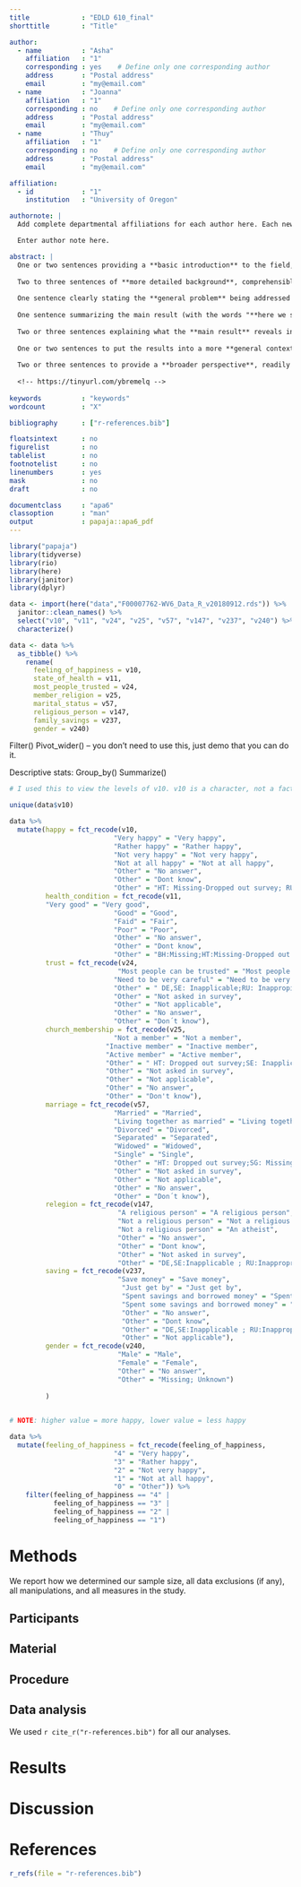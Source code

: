 ```yaml
---
title             : "EDLD 610_final"
shorttitle        : "Title"

author: 
  - name          : "Asha"
    affiliation   : "1"
    corresponding : yes    # Define only one corresponding author
    address       : "Postal address"
    email         : "my@email.com"
  - name          : "Joanna"
    affiliation   : "1"
    corresponding : no    # Define only one corresponding author
    address       : "Postal address"
    email         : "my@email.com"
  - name          : "Thuy"
    affiliation   : "1"
    corresponding : no    # Define only one corresponding author
    address       : "Postal address"
    email         : "my@email.com"

affiliation:
  - id            : "1"
    institution   : "University of Oregon"

authornote: |
  Add complete departmental affiliations for each author here. Each new line herein must be indented, like this line.

  Enter author note here.

abstract: |
  One or two sentences providing a **basic introduction** to the field,  comprehensible to a scientist in any discipline.
  
  Two to three sentences of **more detailed background**, comprehensible  to scientists in related disciplines.
  
  One sentence clearly stating the **general problem** being addressed by  this particular study.
  
  One sentence summarizing the main result (with the words "**here we show**" or their equivalent).
  
  Two or three sentences explaining what the **main result** reveals in direct comparison to what was thought to be the case previously, or how the  main result adds to previous knowledge.
  
  One or two sentences to put the results into a more **general context**.
  
  Two or three sentences to provide a **broader perspective**, readily comprehensible to a scientist in any discipline.
  
  <!-- https://tinyurl.com/ybremelq -->
  
keywords          : "keywords"
wordcount         : "X"

bibliography      : ["r-references.bib"]

floatsintext      : no
figurelist        : no
tablelist         : no
footnotelist      : no
linenumbers       : yes
mask              : no
draft             : no

documentclass     : "apa6"
classoption       : "man"
output            : papaja::apa6_pdf
---
```


```r
library("papaja")
library(tidyverse)
library(rio)
library(here)
library(janitor)
library(dplyr)

```

```r

data <- import(here("data","F00007762-WV6_Data_R_v20180912.rds")) %>%
  janitor::clean_names() %>%
  select("v10", "v11", "v24", "v25", "v57", "v147", "v237", "v240") %>% 
  characterize()

```

```r

data <- data %>%
  as_tibble() %>%
    rename(
      feeling_of_happiness = v10, 
      state_of_health = v11, 
      most_people_trusted = v24,
      member_religion = v25,
      marital_status = v57,
      religious_person = v147,
      family_savings = v237,
      gender = v240)

```

Filter()
Pivot_wider() – you don’t need to use this, just demo that you can do it.
 
Descriptive stats:
Group_by()
Summarize()

```r

# I used this to view the levels of v10. v10 is a character, not a factor, so need to use unique rather than levels function. I used this to get the exact spelling of the levels in order to collapse them. 

unique(data$v10)

data %>%
  mutate(happy = fct_recode(v10,
                          "Very happy" = "Very happy",
                          "Rather happy" = "Rather happy",
                          "Not very happy" = "Not very happy",
                          "Not at all happy" = "Not at all happy",
                          "Other" = "No answer",
                          "Other" = "Dont know", 
                          "Other" = "HT: Missing-Dropped out survey; RU: Inappropriate response{Inappropriate}"),
         health_condition = fct_recode(v11,
         "Very good" = "Very good",
                          "Good" = "Good",
                          "Faid" = "Fair",
                          "Poor" = "Poor",
                          "Other" = "No answer",
                          "Other" = "Dont know", 
                          "Other" = "BH:Missing;HT:Missing-Dropped out survey; RU:Inappropriate response{Inappropriate}"),
         trust = fct_recode(v24, 
                           "Most people can be trusted" = "Most people can be trusted",
                          "Need to be very careful" = "Need to be very careful",
                          "Other" = " DE,SE: Inapplicable;RU: Inappropiate response;SG:Missing;HT: Dropped out survey",
                          "Other" = "Not asked in survey",
                          "Other" = "Not applicable",
                          "Other" = "No answer",
                          "Other" = "Don´t know"),
         church_membership = fct_recode(v25, 
                          "Not a member" = "Not a member",
                        "Inactive member" = "Inactive member",
                        "Active member" = "Active member",
                        "Other" = " HT: Dropped out survey;SE: Inapplicable;RU: Inappropriate response",
                        "Other" = "Not asked in survey",
                        "Other" = "Not applicable",
                        "Other" = "No answer",
                        "Other" = "Don't know"), 
         marriage = fct_recode(v57, 
                          "Married" = "Married",
                          "Living together as married" = "Living together as married",
                          "Divorced" = "Divorced",
                          "Separated" = "Separated",
                          "Widowed" = "Widowed",
                          "Single" = "Single",
                          "Other" = "HT: Dropped out survey;SG: Missing; RU: Inappropriate response",
                          "Other" = "Not asked in survey",
                          "Other" = "Not applicable",
                          "Other" = "No answer",
                          "Other" = "Don´t know"),
         relegion = fct_recode(v147, 
                           "A religious person" = "A religious person",
                           "Not a religious person" = "Not a religious person",
                           "Not a religious person" = "An atheist",
                           "Other" = "No answer",
                           "Other" = "Dont know",
                           "Other" = "Not asked in survey",
                           "Other" = "DE,SE:Inapplicable ; RU:Inappropriate response; HT: Dropped out survey{Inappropriate}"),
         saving = fct_recode(v237, 
                           "Save money" = "Save money", 
                            "Just get by" = "Just get by", 
                            "Spent savings and borrowed money" = "Spent savings and borrowed money",
                            "Spent some savings and borrowed money" = "Spent some savings and borrowed money",
                            "Other" = "No answer",
                            "Other" = "Dont know", 
                            "Other" = "DE,SE:Inapplicable ; RU:Inappropriate response; BH: Missing; HT: Dropped out survey{Inappropriate}", 
                            "Other" = "Not applicable"),
         gender = fct_recode(v240,
                           "Male" = "Male", 
                           "Female" = "Female", 
                           "Other" = "No answer", 
                           "Other" = "Missing; Unknown")
         
         )
         


```


```r

# NOTE: higher value = more happy, lower value = less happy

data %>%
  mutate(feeling_of_happiness = fct_recode(feeling_of_happiness,
                          "4" = "Very happy",
                          "3" = "Rather happy",
                          "2" = "Not very happy",
                          "1" = "Not at all happy",
                          "0" = "Other")) %>%
    filter(feeling_of_happiness == "4" |
           feeling_of_happiness == "3" |
           feeling_of_happiness == "2" |
           feeling_of_happiness == "1")

```


# Methods
We report how we determined our sample size, all data exclusions (if any), all manipulations, and all measures in the study. <!-- 21-word solution (Simmons, Nelson & Simonsohn, 2012; retrieved from http://ssrn.com/abstract=2160588) -->

## Participants

## Material

## Procedure

## Data analysis
We used `r cite_r("r-references.bib")` for all our analyses.


# Results

# Discussion


\newpage

# References
```r
r_refs(file = "r-references.bib")
```

\begingroup
\setlength{\parindent}{-0.5in}
\setlength{\leftskip}{0.5in}

<div id = "refs"></div>
\endgroup
